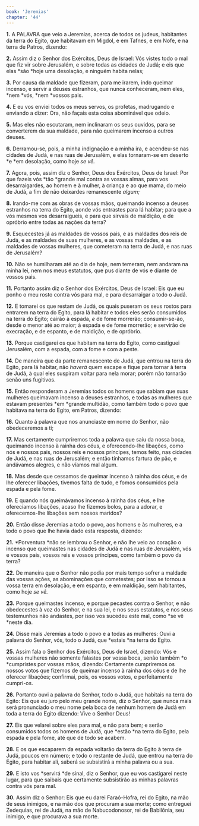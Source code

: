 ```yaml
---
book: 'Jeremias'
chapter: '44'
---
```


**1.** A PALAVRA que veio a Jeremias, acerca de todos os judeus, habitantes da terra do Egito, que habitavam em Migdol, e em Tafnes, e em Nofe, e na terra de Patros, dizendo:

**2.** Assim diz o Senhor dos Exércitos, Deus de Israel: Vós vistes todo o mal que fiz vir sobre Jerusalém, e sobre todas as cidades de Judá; e eis que elas *são *hoje uma desolação, e ninguém habita nelas;

**3.** Por causa da maldade que fizeram, para me irarem, indo queimar incenso, e servir a deuses estranhos, que nunca conheceram, nem eles, *nem *vós, *nem *vossos pais.

**4.** E eu vos enviei todos os meus servos, os profetas, madrugando e enviando a dizer: Ora, não façais esta coisa abominável que odeio.

**5.** Mas eles não escutaram, nem inclinaram os seus ouvidos, para se converterem da sua maldade, para não queimarem incenso a outros deuses.

**6.** Derramou-se, pois, a minha indignação e a minha ira, e acendeu-se nas cidades de Judá, e nas ruas de Jerusalém, e elas tornaram-se em deserto *e *em desolação, como hoje *se vê.*

**7.** Agora, pois, assim diz o Senhor, Deus dos Exércitos, Deus de Israel: Por que fazeis vós *tão *grande mal contra as vossas almas, para vos desarraigardes, ao homem e à mulher, à criança e ao que mama, do meio de Judá, a fim de não deixardes remanescente *algum;*

**8.** Irando-me com as obras de vossas mãos, queimando incenso a deuses estranhos na terra do Egito, aonde vós entrastes para lá habitar; para que a vós mesmos vos desarraigueis, e para que sirvais de maldição, e de opróbrio entre todas as nações da terra?

**9.** Esquecestes já as maldades de vossos pais, e as maldades dos reis de Judá, e as maldades de suas mulheres, e as vossas maldades, e as maldades de vossas mulheres, que cometeram na terra de Judá, e nas ruas de Jerusalém?

**10.** Não se humilharam até ao dia de hoje, nem temeram, nem andaram na minha lei, nem nos meus estatutos, que pus diante de vós e diante de vossos pais.

**11.** Portanto assim diz o Senhor dos Exércitos, Deus de Israel: Eis que eu ponho o meu rosto contra vós para mal, e para desarraigar a todo o Judá.

**12.** E tomarei os que restam de Judá, os quais puseram os seus rostos para entrarem na terra do Egito, para lá habitar e todos eles serão consumidos na terra do Egito; cairão à espada, *e* de fome morrerão; consumir-se-ão, desde o menor até ao maior; à espada e de fome morrerão; e servirão de execração, e de espanto, e de maldição, e de opróbrio.

**13.** Porque castigarei os que habitam na terra do Egito, como castiguei Jerusalém, com a espada, com a fome e com a peste.

**14.** De maneira que da parte remanescente de Judá, que entrou na terra do Egito, para lá habitar, não *haverá* quem escape e fique para tornar à terra de Judá, à qual eles suspiram voltar para nela morar; porém não tornarão senão uns fugitivos.

**15.** Então responderam a Jeremias todos os homens que sabiam que suas mulheres queimavam incenso a deuses estranhos, e todas as mulheres que estavam presentes *em *grande multidão, como também todo o povo que habitava na terra do Egito, em Patros, dizendo:

**16.** Quanto à palavra que nos anunciaste em nome do Senhor, não obedeceremos a ti;

**17.** Mas certamente cumpriremos toda a palavra que saiu da nossa boca, queimando incenso à rainha dos céus, e oferecendo-lhe libações, como nós e nossos pais, nossos reis e nossos príncipes, temos feito, nas cidades de Judá, e nas ruas de Jerusalém; e então tínhamos fartura de pão, e andávamos alegres, e não víamos mal algum.

**18.** Mas desde que cessamos de queimar incenso à rainha dos céus, e de lhe oferecer libações, tivemos falta de tudo, e fomos consumidos pela espada e pela fome.

**19.** E quando nós queimávamos incenso à rainha dos céus, e lhe oferecíamos libações, acaso lhe fizemos bolos, para a adorar, e oferecemos-lhe libações sem nossos maridos?

**20.** Então disse Jeremias a todo o povo, aos homens e às mulheres, e a todo o povo que lhe havia dado esta resposta, dizendo:

**21.** *Porventura *não se lembrou o Senhor, e não lhe veio ao coração o incenso que queimastes nas cidades de Judá e nas ruas de Jerusalém, vós e vossos pais, vossos reis e vossos príncipes, como também o povo da terra?

**22.** De maneira que o Senhor não podia por mais tempo sofrer a maldade das vossas ações, as abominações que cometestes; por isso se tornou a vossa terra em desolação, e em espanto, e em maldição, sem habitantes, como hoje *se vê.*

**23.** Porque queimastes incenso, e porque pecastes contra o Senhor, e não obedecestes à voz do Senhor, e na sua lei, e nos seus estatutos, e nos seus testemunhos não andastes, por isso vos sucedeu este mal, como *se vê *neste dia.

**24.** Disse mais Jeremias a todo o povo e a todas as mulheres: Ouvi a palavra do Senhor, vós, todo o Judá, que *estais *na terra do Egito.

**25.** Assim fala o Senhor dos Exércitos, Deus de Israel, dizendo: Vós e vossas mulheres não somente falastes por vossa boca, senão também *o *cumpristes por vossas mãos, dizendo: Certamente cumpriremos os nossos votos que fizemos de queimar incenso à rainha dos céus e de lhe oferecer libações; confirmai, pois, os vossos votos, e perfeitamente cumpri-os.

**26.** Portanto ouvi a palavra do Senhor, todo o Judá, que habitais na terra do Egito: Eis que eu juro pelo meu grande nome, diz o Senhor, que nunca mais será pronunciado o meu nome pela boca de nenhum homem de Judá em toda a terra do Egito dizendo: Vive o Senhor Deus!

**27.** Eis que velarei sobre eles para mal, e não para bem; e serão consumidos todos os homens de Judá, que *estão *na terra do Egito, pela espada e pela fome, até que de todo se acabem.

**28.** E os que escaparem da espada voltarão da terra do Egito à terra de Judá, poucos em número; e todo o restante de Judá, que entrou na terra do Egito, para habitar ali, saberá se subsistirá a minha palavra ou a sua.

**29.** E isto vos *servirá *de sinal, diz o Senhor, que eu vos castigarei neste lugar, para que saibais que certamente subsistirão as minhas palavras contra vós para mal.

**30.** Assim diz o Senhor: Eis que eu darei Faraó-Hofra, rei do Egito, na mão de seus inimigos, e na mão dos que procuram a sua morte; como entreguei Zedequias, rei de Judá, na mão de Nabucodonosor, rei de Babilônia, seu inimigo, e que procurava a sua morte.